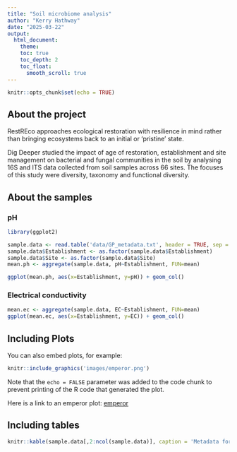 ```yaml
---
title: "Soil microbiome analysis"
author: "Kerry Hathway"
date: "2025-03-22"
output: 
  html_document:
    theme: 
    toc: true
    toc_depth: 2
    toc_float:
      smooth_scroll: true
---
```


```r
knitr::opts_chunk$set(echo = TRUE)
```

## About the project

RestREco approaches ecological restoration with resilience in mind rather than bringing ecosystems back to an initial or 'pristine' state.

Dig Deeper studied the impact of age of restoration, establishment and site management on bacterial and fungal communities in the soil by analysing 16S and ITS data collected from soil samples across 66 sites. The focuses of this study were diversity, taxonomy and functional diversity.

## About the samples {.tabset}

### pH

```r
library(ggplot2)

sample.data <- read.table('data/GP_metadata.txt', header = TRUE, sep = "\t")
sample.data$Establishment <- as.factor(sample.data$Establishment)
sample.data$Site <- as.factor(sample.data$Site)
mean.ph <- aggregate(sample.data, pH~Establishment, FUN=mean)

ggplot(mean.ph, aes(x=Establishment, y=pH)) + geom_col()

```

### Electrical conductivity

```r

mean.ec <- aggregate(sample.data, EC~Establishment, FUN=mean)
ggplot(mean.ec, aes(x=Establishment, y=EC)) + geom_col()
```

## Including Plots

You can also embed plots, for example:

```r
knitr::include_graphics('images/emperor.png')
```

Note that the `echo = FALSE` parameter was added to the code chunk to prevent printing of the R code that generated the plot.

Here is a link to an emperor plot: [emperor](data\s09_beta_bray_curtis_emperor_pcoa\735db07b-cc37-4076-8a39-f252ff2027b5\data\index.html)

## Including tables
```r

knitr::kable(sample.data[,2:ncol(sample.data)], caption = 'Metadata for the samples')

```
